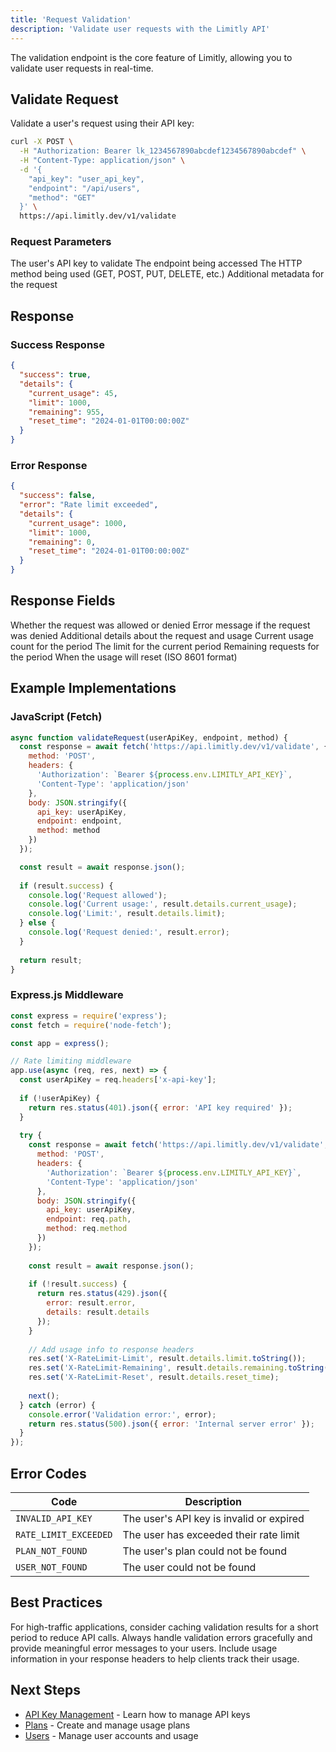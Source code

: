 ```yaml
---
title: 'Request Validation'
description: 'Validate user requests with the Limitly API'
---
```


The validation endpoint is the core feature of Limitly, allowing you to validate user requests in real-time.

## Validate Request

Validate a user's request using their API key:

```bash
curl -X POST \
  -H "Authorization: Bearer lk_1234567890abcdef1234567890abcdef" \
  -H "Content-Type: application/json" \
  -d '{
    "api_key": "user_api_key",
    "endpoint": "/api/users",
    "method": "GET"
  }' \
  https://api.limitly.dev/v1/validate
```

### Request Parameters

<ParamField body="api_key" type="string" required>
  The user's API key to validate
</ParamField>

<ParamField body="endpoint" type="string" required>
  The endpoint being accessed
</ParamField>

<ParamField body="method" type="string" required>
  The HTTP method being used (GET, POST, PUT, DELETE, etc.)
</ParamField>

<ParamField body="metadata" type="object">
  Additional metadata for the request
</ParamField>

## Response

### Success Response

```json
{
  "success": true,
  "details": {
    "current_usage": 45,
    "limit": 1000,
    "remaining": 955,
    "reset_time": "2024-01-01T00:00:00Z"
  }
}
```

### Error Response

```json
{
  "success": false,
  "error": "Rate limit exceeded",
  "details": {
    "current_usage": 1000,
    "limit": 1000,
    "remaining": 0,
    "reset_time": "2024-01-01T00:00:00Z"
  }
}
```

## Response Fields

<ParamField body="success" type="boolean">
  Whether the request was allowed or denied
</ParamField>

<ParamField body="error" type="string">
  Error message if the request was denied
</ParamField>

<ParamField body="details" type="object">
  Additional details about the request and usage
</ParamField>

<ParamField body="details.current_usage" type="number">
  Current usage count for the period
</ParamField>

<ParamField body="details.limit" type="number">
  The limit for the current period
</ParamField>

<ParamField body="details.remaining" type="number">
  Remaining requests for the period
</ParamField>

<ParamField body="details.reset_time" type="string">
  When the usage will reset (ISO 8601 format)
</ParamField>

## Example Implementations

### JavaScript (Fetch)

```javascript
async function validateRequest(userApiKey, endpoint, method) {
  const response = await fetch('https://api.limitly.dev/v1/validate', {
    method: 'POST',
    headers: {
      'Authorization': `Bearer ${process.env.LIMITLY_API_KEY}`,
      'Content-Type': 'application/json'
    },
    body: JSON.stringify({
      api_key: userApiKey,
      endpoint: endpoint,
      method: method
    })
  });

  const result = await response.json();
  
  if (result.success) {
    console.log('Request allowed');
    console.log('Current usage:', result.details.current_usage);
    console.log('Limit:', result.details.limit);
  } else {
    console.log('Request denied:', result.error);
  }
  
  return result;
}
```



### Express.js Middleware

```javascript
const express = require('express');
const fetch = require('node-fetch');

const app = express();

// Rate limiting middleware
app.use(async (req, res, next) => {
  const userApiKey = req.headers['x-api-key'];
  
  if (!userApiKey) {
    return res.status(401).json({ error: 'API key required' });
  }
  
  try {
    const response = await fetch('https://api.limitly.dev/v1/validate', {
      method: 'POST',
      headers: {
        'Authorization': `Bearer ${process.env.LIMITLY_API_KEY}`,
        'Content-Type': 'application/json'
      },
      body: JSON.stringify({
        api_key: userApiKey,
        endpoint: req.path,
        method: req.method
      })
    });
    
    const result = await response.json();
    
    if (!result.success) {
      return res.status(429).json({ 
        error: result.error,
        details: result.details 
      });
    }
    
    // Add usage info to response headers
    res.set('X-RateLimit-Limit', result.details.limit.toString());
    res.set('X-RateLimit-Remaining', result.details.remaining.toString());
    res.set('X-RateLimit-Reset', result.details.reset_time);
    
    next();
  } catch (error) {
    console.error('Validation error:', error);
    return res.status(500).json({ error: 'Internal server error' });
  }
});
```

## Error Codes

| Code | Description |
|------|-------------|
| `INVALID_API_KEY` | The user's API key is invalid or expired |
| `RATE_LIMIT_EXCEEDED` | The user has exceeded their rate limit |
| `PLAN_NOT_FOUND` | The user's plan could not be found |
| `USER_NOT_FOUND` | The user could not be found |

## Best Practices

<CardGroup cols={1}>
  <Card title="Cache Validation Results">
    For high-traffic applications, consider caching validation results for a short period to reduce API calls.
  </Card>
</CardGroup>

<CardGroup cols={1}>
  <Card title="Handle Errors Gracefully">
    Always handle validation errors gracefully and provide meaningful error messages to your users.
  </Card>
</CardGroup>

<CardGroup cols={1}>
  <Card title="Include Usage Headers">
    Include usage information in your response headers to help clients track their usage.
  </Card>
</CardGroup>

## Next Steps

- [API Key Management](/api/api-keys) - Learn how to manage API keys
- [Plans](/api/plans) - Create and manage usage plans
- [Users](/api/users) - Manage user accounts and usage 